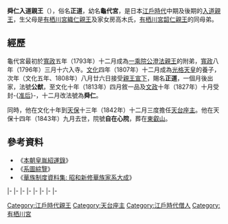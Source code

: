 {{東亞男性歷史人物
|名稱 =舜仁入道親王
|身份 =日本[[入道親王|入道親王]]
|國家 =[[日本|大和王朝]]
|時代 =[[江戶時代|江戶時代]]中期、後期
|姓 =（無）
|名 =正道
|別名 =龜代宮
|法號 =公猷、舜仁
|院號 =自在心院
|封爵 =[[入道親王|入道親王]]
|出生日期 =[[寬政|寬政]]元年二月初一（{{Birth date|1789|2|25}}）
|逝世日期 =[[天保_(日本)|天保]]十四年九月二十六（{{Death date and age|1843|10|19|1789|2|25}}）
|父親 =[[有栖川宮織仁親王|有栖川宮織仁親王]]
|母親 =家女房高木氏
|養父 =[[光格天皇|光格天皇]]
|養母 =[[葉室賴子|葉室賴子]]
|同胞兄弟 =[[有栖川宮韶仁親王|有栖川宮韶仁親王]]
|同胞姊妹 =[[幾宮|幾宮]]<br>[[熙子女王|熙子女王]]
|異母兄弟 =[[高貴宮|高貴宮]]<br>[[尊照榮暉|尊照榮暉]]<br>[[濟仁入道親王|濟仁入道親王]]<br>[[大機文成|大機文成]]<br>[[承真法親王|承真法親王]]<br>[[綽宮|綽宮]]<br>[[萬信宮|萬信宮]]<br>[[尊超入道親王|尊超入道親王]]
|異母姊妹 =[[織子女王|織子女王]]<br>[[繁宮|繁宮]]<br>[[喬子女王|喬子女王]]<br>[[彌宮|彌宮]]<br>[[苞子女王|苞子女王]]<br>[[幸子女王|幸子女王]]<br>[[壽宮|壽宮]]<br>[[吉子女王|吉子女王]]
}}
{{Japanese|japanese=舜仁入道親王|kana=しゅんにんにゅうどうしんのう|romaji=Shunnin Nyūdō shin nō}}
'''舜仁入道親王'''（{{bd|1789年|2月25日|1843年|10月19日}}），俗名'''正道'''，幼名'''龜代宮'''，是日本[[江戶時代|江戶時代]]中期及後期的[[入道親王|入道親王]]，生父母是[[有栖川宮織仁親王|有栖川宮織仁親王]]及家女房高木氏，[[有栖川宮韶仁親王|有栖川宮韶仁親王]]的同母弟。

== 經歷 ==
龜代宮最初於[[寬政|寬政]]五年（1793年）十二月成為[[一乘院|一乘院]][[公澄法親王|公澄法親王]]的附弟，[[寬政|寬政]]八年（1796年）三月十六入寺。[[文化_(年號)|文化]]四年（1807年）十二月成為[[光格天皇|光格天皇]]的養子，次年（文化五年、1808年）八月廿六日接受[[親王宣下|親王宣下]]，賜名'''正道'''，一個月後出家，法號'''公猷'''，至文化十年（1813年）四月敘一品及[[文政|文政]]十年（1827年）十月受封-{[[准后|准后]]}-，十二月改法號為'''舜仁'''。

同時，他在文化十年到[[天保_(日本)|天保]]十三年（1842年）十二月三度擔任[[天台座主|天台座主]]。他在天保十四年（1843年）九月去世，院號'''自在心院'''，葬在[[東叡山|東叡山]]。

==參考資料==
*《[[本朝皇胤紹運錄|本朝皇胤紹運錄]]》
*《[[系圖綜覽|系圖綜覽]]》
*《[[華族制度資料集:_昭和新修華族家系大成|華族制度資料集: 昭和新修華族家系大成]]》

{{start box|width=auto}}
{{s-rel}}
|-
{{s-before|[[尊映法親王|尊映法親王]]}}
{{s-title|[[一乘院|一乘院]]門跡|第41世}}
{{s-after|[[尊誠法親王|尊誠法親王]]}}
|-
{{s-before|rows=3|[[公澄法親王|公澄法親王]]}}
{{s-title|[[毘沙門堂|毘沙門堂]]門跡|第38世}}
{{s-after|rows=3|[[公紹入道親王|公紹入道親王]]}}
|-
{{s-title|[[輪王寺|輪王寺]]門跡|第64世}}
|-
{{s-title|[[寬永寺|寬永寺]]門跡|第12世}}
|-
{{s-before|[[尊峯法親王|尊峯法親王]]}}
{{s-title|[[知恩院|知恩院]]門跡|第6世}}
{{s-after|[[尊超入道親王|尊超入道親王]]}}
|-
{{s-before|[[承真法親王|承真法親王]]}}
{{s-title|rows=3|[[天台座主|天台座主]]|第219世<br>1813年6月5日－1813年8月30日<br>第221世<br>1828年12月7日－1829年2月19日<br>第226世<br>1842年11月1日－1843年1月3日}}
{{s-after|承真法親王}}
|-
{{s-before|承真法親王}}
{{s-after|承真法親王}}
|-
{{s-before|[[教仁法親王|教仁法親王]]}}
{{s-after|教仁法親王}}
{{end box}}

[[Category:江戶時代親王|Category:江戶時代親王]]
[[Category:天台座主|Category:天台座主]]
[[Category:江戶時代僧人|Category:江戶時代僧人]]
[[Category:有栖川宮|Category:有栖川宮]]